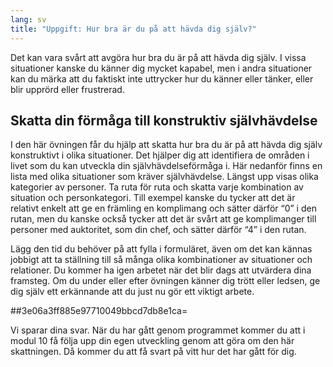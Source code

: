 ```yaml
---
lang: sv
title: "Uppgift: Hur bra är du på att hävda dig själv?"
---
```


Det kan vara svårt att avgöra hur bra du är på att hävda dig själv. I
vissa situationer kanske du känner dig mycket kapabel, men i andra
situationer kan du märka att du faktiskt inte uttrycker hur du känner
eller tänker, eller blir upprörd eller frustrerad.

## Skatta din förmåga till konstruktiv självhävdelse

I den här övningen får du hjälp att skatta hur bra du är på att hävda
dig själv konstruktivt i olika situationer. Det hjälper dig att
identifiera de områden i livet som du kan utveckla din
självhävdelseförmåga i. Här nedanför finns en lista med olika
situationer som kräver självhävdelse. Längst upp visas olika kategorier
av personer. Ta ruta för ruta och skatta varje kombination av situation
och personkategori. Till exempel kanske du tycker att det är relativt
enkelt att ge en främling en komplimang och sätter därför "0" i den
rutan, men du kanske också tycker att det är svårt att ge komplimanger
till personer med auktoritet, som din chef, och sätter därför "4" i den
rutan.

Lägg den tid du behöver på att fylla i formuläret, även om det kan
kännas jobbigt att ta ställning till så många olika kombinationer av
situationer och relationer. Du kommer ha igen arbetet när det blir dags
att utvärdera dina framsteg. Om du under eller efter övningen känner dig
trött eller ledsen, ge dig själv ett erkännande att du just nu gör ett
viktigt arbete.

##3e06a3ff885e97710049bbcd7db8e1ca=

Vi sparar dina svar. När du har gått genom programmet kommer du att i
modul 10 få följa upp din egen utveckling genom att göra om den här
skattningen. Då kommer du att få svart på vitt hur det har gått för dig.
